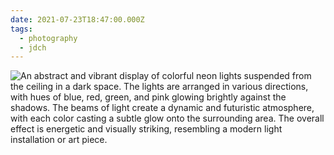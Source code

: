 ```yaml
---
date: 2021-07-23T18:47:00.000Z
tags:
  - photography
  - jdch
---
```

![An abstract and vibrant display of colorful neon lights suspended from the ceiling in a dark space. The lights are arranged in various directions, with hues of blue, red, green, and pink glowing brightly against the shadows. The beams of light create a dynamic and futuristic atmosphere, with each color casting a subtle glow onto the surrounding area. The overall effect is energetic and visually striking, resembling a modern light installation or art piece.](../../assets/photos/20210723-IMG_4416.jpg)
